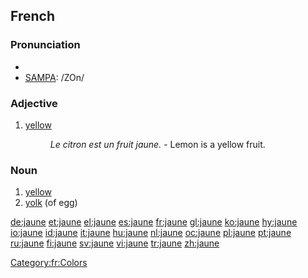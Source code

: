 ==French==

===Pronunciation===
*{{IPA|/ʒɔn/}}
*[[w:SAMPA|SAMPA]]: /ZOn/

===Adjective===
{{fr-adj-mf}}

# [[yellow]]
#: ''Le citron est un fruit jaune.'' - Lemon is a yellow fruit.

===Noun===
{{fr-noun|m}}

# [[yellow]]
# [[yolk]] (of egg)

[[Category:fr:Colors]]

[[de:jaune]]
[[et:jaune]]
[[el:jaune]]
[[es:jaune]]
[[fr:jaune]]
[[gl:jaune]]
[[ko:jaune]]
[[hy:jaune]]
[[io:jaune]]
[[id:jaune]]
[[it:jaune]]
[[hu:jaune]]
[[nl:jaune]]
[[oc:jaune]]
[[pl:jaune]]
[[pt:jaune]]
[[ru:jaune]]
[[fi:jaune]]
[[sv:jaune]]
[[vi:jaune]]
[[tr:jaune]]
[[zh:jaune]]